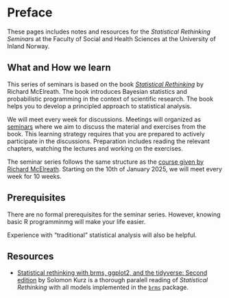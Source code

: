 # Preface

These pages includes notes and resources for the *Statistical Rethinking Seminars* at the Faculty of Social and Health Sciences at the University of Inland Norway. 


## What and How we learn
This series of seminars is based on the book [*Statistical Rethinking*](https://www.routledge.com/Statistical-Rethinking-A-Bayesian-Course-with-Examples-in-R-and-STAN/McElreath/p/book/9780367139919) by Richard McElreath. The book introduces Bayesian statistics and probabilistic programming in the context of scientific research. The book helps you to develop a principled approach to statistical analysis. 

We will meet every week for discussions. Meetings will organized as [seminars](https://en.wikipedia.org/wiki/Seminar) where we aim to discuss the material and exercises from the book. This learning strategy requires that you are prepared to actively participate in the discussions. Preparation includes reading the relevant chapters, watching the lectures and working on the exercises.

The seminar series follows the same structure as the [course given by Richard McElreath](https://github.com/rmcelreath/stat_rethinking_2025). Starting on the 10th of January 2025, we will meet every week for 10 weeks.


## Prerequisites

There are no formal prerequisites for the seminar series. However, knowing basic R programminmg will make your life easier. 

Experience with "traditional" statistical analysis will also be helpful.


## Resources

* [Statistical rethinking with brms, ggplot2, and the tidyverse: Second edition](https://bookdown.org/content/4857/) by Solomon Kurz is a thorough paralell reading of *Statistical Rethinking* with all models implemented in the [`brms`](https://github.com/paul-buerkner/brms) package.









